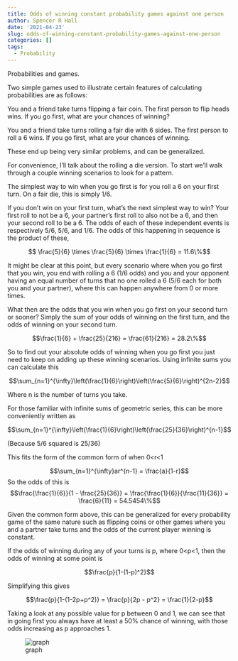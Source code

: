 ```yaml
---
title: Odds of winning constant probability games against one person
author: Spencer R Hall
date: '2021-04-23'
slug: odds-of-winning-constant-probability-games-against-one-person
categories: []
tags:
  - Probability
---
```


Probabilities and games.

Two simple games used to illustrate certain features of calculating probabilities are as follows:

You and a friend take turns flipping a fair coin. The first person to flip heads wins. If you go first, what are your chances of winning?

You and a friend take turns rolling a fair die with 6 sides. The first person to roll a 6 wins. If you go first, what are your chances of winning.

These end up being very similar problems, and can be generalized.

For convenience, I'll talk about the rolling a die version. To start we'll walk through a couple winning scenarios to look for a pattern.

The simplest way to win when you go first is for you roll a 6 on your first turn. On a fair die, this is simply 1/6.

If you don't win on your first turn, what's the next simplest way to win? Your first roll to not be a 6, your partner's first roll to also not be a 6, and then your second roll to be a 6. The odds of each of these independent events is respectively 5/6, 5/6, and 1/6. The odds of this happening in sequence is the product of these,

$$ \frac{5}{6} \times \frac{5}{6} \times \frac{1}{6} = 11.6\%$$

It might be clear at this point, but every scenario where when you go first that you win, you end with rolling a 6 (1/6 odds) and you and your opponent having an equal number of turns that no one rolled a 6 (5/6 each for both you and your partner), where this can happen anywhere from 0 or more times.

What then are the odds that you win when you go first on your second turn or sooner? Simply the sum of your odds of winning on the first turn, and the odds of winning on your second turn.

$$\frac{1}{6} + \frac{25}{216} = \frac{61}{216} = 28.2\%$$

So to find out your absolute odds of winning when you go first you just need to keep on adding up these winning scenarios. Using infinite sums you can calculate this

$$\sum_{n=1}^{\infty}\left(\frac{1}{6}\right)\left(\frac{5}{6}\right)^{2n-2}$$

Where n is the number of turns you take.

For those familiar with infinite sums of geometric series, this can be more conveniently written as

$$\sum_{n=1}^{\infty}\left(\frac{1}{6}\right)\left(\frac{25}{36}\right)^{n-1}$$



(Because 5/6 squared is 25/36)

This fits the form of the common form of when 0<r<1

$$\sum_{n=1}^{\infty}ar^{n-1} = \frac{a}{1-r}$$
So the odds of this is
$$\frac{\frac{1}{6}}{1 - \frac{25}{36}} = \frac{\frac{1}{6}}{\frac{11}{36}} = \frac{6}{11} = 54.5454\%$$

Given the common form above, this can be generalized for every probability game of the same nature such as flipping coins or other games where you and a partner take turns and the odds of the current player winning is constant.

If the odds of winning during any of your turns is p, where 0<p<1, then the odds of winning at some point is

$$\frac{p}{1-(1-p)^2}$$

Simplifying this gives

$$\frac{p}{1-(1-2p+p^2)} = \frac{p}{2p - p^2} = \frac{1}{2-p}$$

Taking a look at any possible value for p between 0 and 1, we can see that in going first you always have at least a 50% chance of winning, with those odds increasing as p approaches 1.

![graph](https://user-images.githubusercontent.com/2358/115922029-32f1eb00-a431-11eb-92a6-5b8e234fb7bf.png)